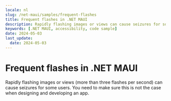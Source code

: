 ```yaml
---
locale: nl
slug: /net-maui/samples/frequent-flashes
title: Frequent flashes in .NET MAUI
description: Rapidly flashing images or views can cause seizures for some users.
keywords: [.NET MAUI, accessibility, code sample]
date: 2024-05-03
last_update:
  date: 2024-05-03
---
```


# Frequent flashes in .NET MAUI

Rapidly flashing images or views (more than three flashes per second) can cause seizures for some users. You need to make sure this is not the case when designing and developing an app.

<CodeSample id="screen-flashes" platform="net-maui" locale="en"/>
